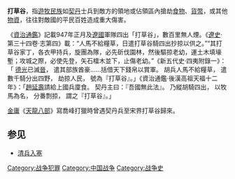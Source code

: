 {{unreferenced|time=2014-10-5}} 
'''打草谷'''，指[[遊牧民族|遊牧民族]]如[[契丹|契丹]]士兵到敵方的領地或佔領區內搶劫[[食物|食物]]、[[貨幣|貨幣]]，或其他[[物資|物資]]，往往對敵國的平民百姓造成重大傷害。

《[[資治通鑑|資治通鑑]]》記載947年正月及[[遼國|遼國]]軍隊四出「打草谷」，數百里無人煙。《[[遼史|遼史]]·第三十四卷·志第四》載：“人馬不給糧草，日遣打草谷騎四出抄掠以供之。”“其打草谷家丁，各衣甲持兵，旋團為隊，必先斫伐園林，然後驅掠老幼，運土木填壕塹；攻城之際，必使先登，矢石檑木並下，止傷老幼。”《新五代史‧四夷附錄一》： 「 [[耶律德光|德光]]已滅[[後晉|晉]]， 遣其部族酋豪……括借天下錢帛以賞軍。 胡兵人馬不給糧草， 遣數千騎分出四野， 劫掠人民， 號為『打草谷』。」《資治通鑑‧後漢高祖天福十二年》：「[[趙延壽|趙延壽]]請給上國兵廩食。 契丹主曰：『吾國無此法』。 乃縱胡騎四出， 以牧馬為名， 分番剽掠， 謂之『打草谷』。」

[[金庸|金庸]]《[[天龍八部|天龍八部]]》寫喬峰打獵時曾遇契丹兵至宋界打草谷歸來。

== 参见 ==
* [[清兵入塞|清兵入塞]]

[[Category:战争犯罪|Category:战争犯罪]]
[[Category:中国战争|Category:中国战争]]
[[Category:战争史|Category:战争史]]